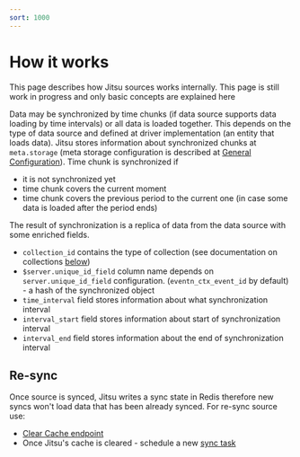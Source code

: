 ```yaml
---
sort: 1000
---
```


# How it works

This page describes how Jitsu sources works internally. This page is still work
in progress and only basic concepts are explained here

Data may be synchronized by time chunks (if data source supports data loading by time intervals) or all data is loaded together. This depends on the type of data source and defined at driver implementation (an entity that loads data). Jitsu stores information about synchronized chunks at `meta.storage` (meta storage configuration is described at [General Configuration](/docs/configuration)). Time chunk is synchronized if

* it is not synchronized yet
* time chunk covers the current moment
* time chunk covers the previous period to the current one (in case some data is loaded after the period ends)

The result of synchronization is a replica of data from the data source with some enriched fields.

* `collection_id` contains the type of collection (see documentation on collections [below](/docs/sources-configuration#collections))
* `$server.unique_id_field` column name depends on `server.unique_id_field` configuration. (`eventn_ctx_event_id` by default) - a hash of the synchronized object
* `time_interval` field stores information about what synchronization interval
* `interval_start` field stores information about start of synchronization interval
* `interval_end` field stores information about the end of synchronization interval

## Re-sync

Once source is synced, Jitsu writes a sync state in Redis therefore new syncs won't load data that has been already synced.
For re-sync source use:
- [Clear Cache endpoint](/docs/other-features/admin-endpoints#apiv1sourcesclearcache)
- Once Jitsu's cache is cleared - schedule a new [sync task](/docs/sources-configuration/sync-tasks)
